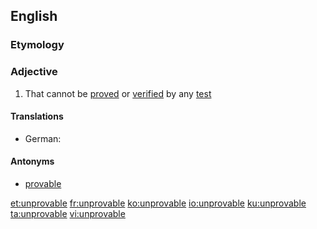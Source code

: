 ==English==

===Etymology===
{{compound|un-|provable|lang=en}}

===Adjective===
{{en-adj}}

# That cannot be [[proved]] or [[verified]] by any [[test]]

====Translations====
{{trans-top|that cannot be proved or verified}}
* German: {{t|de|unbeweisbar}}
{{trans-mid}}
{{trans-bottom}}

====Antonyms====
* [[provable]]

[[et:unprovable]]
[[fr:unprovable]]
[[ko:unprovable]]
[[io:unprovable]]
[[ku:unprovable]]
[[ta:unprovable]]
[[vi:unprovable]]